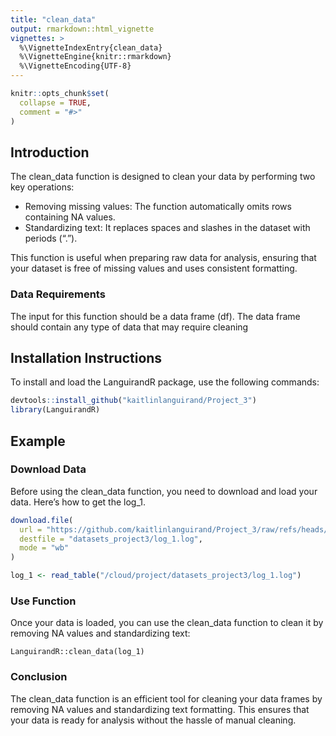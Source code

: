 ```yaml
---
title: "clean_data"
output: rmarkdown::html_vignette
vignettes: >
  %\VignetteIndexEntry{clean_data}
  %\VignetteEngine{knitr::rmarkdown}
  %\VignetteEncoding{UTF-8}
---
```


```r
knitr::opts_chunk$set(
  collapse = TRUE,
  comment = "#>"
)
```

## Introduction

The clean_data function is designed to clean your data by performing two key operations:

+ Removing missing values: The function automatically omits rows containing NA values.
+ Standardizing text: It replaces spaces and slashes in the dataset with periods (".").

This function is useful when preparing raw data for analysis, ensuring that your dataset is free of missing values and uses consistent formatting.

### Data Requirements

The input for this function should be a data frame (df). The data frame should contain any type of data that may require cleaning

## Installation Instructions

To install and load the LanguirandR package, use the following commands:

```r
devtools::install_github("kaitlinlanguirand/Project_3")
library(LanguirandR)

```


## Example

### Download Data

Before using the clean_data function, you need to download and load your data. Here’s how to get the log_1.
   
```r
download.file(
  url = "https://github.com/kaitlinlanguirand/Project_3/raw/refs/heads/main/datasets_project3/log_1.log",
  destfile = "datasets_project3/log_1.log",
  mode = "wb" 
)

log_1 <- read_table("/cloud/project/datasets_project3/log_1.log")

```


### Use Function

Once your data is loaded, you can use the clean_data function to clean it by removing NA values and standardizing text:

```
LanguirandR::clean_data(log_1)
```

### Conclusion

The clean_data function is an efficient tool for cleaning your data frames by removing NA values and standardizing text formatting. This ensures that your data is ready for analysis without the hassle of manual cleaning.
